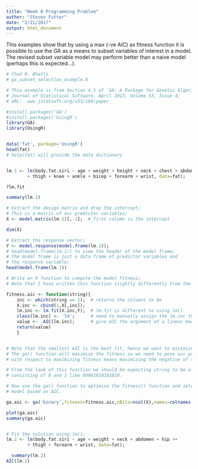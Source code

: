 ```yaml
---
title: "Week 8 Programming Problem"
author: "Steven Futter"
date: "2/21/2017"
output: html_document
---
```


This examples show that by using a max (-ve AIC) as fitness function it is possible to use the GA as a means to subset variables of interest in a model. The revised subset variable model may perform better than a naive model (perhaps this is expected...). 

```r
# Chad R. Bhatti
# ga_subset_selection_example.R

# This example is from Section 4.5 of 'GA: A Package for Genetic Algorithms in R';
# Journal of Statistical Software, April 2013, Volume 53, Issue 4;
# URL:  www.jstatsoft.org/v53/i04/paper

#install.packages('GA')
#install.packages('UsingR')
library(GA)
library(UsingR)


data('fat', package='UsingR')
head(fat)
# help(fat) will provide the data dictionary


lm.1 <- lm(body.fat.siri ~ age + weight + height + neck + chest + abdomen + hip ++
		+ thigh + knee + ankle + bicep + forearm + wrist, data=fat);

?lm.fit

summary(lm.1)

# Extract the design matrix and drop the intercept;
# This is a matrix of our predictor variables;
X <- model.matrix(lm.1)[,-1];  # first column is the intercept

dim(X)

# Extract the response vector;
Y <- model.response(model.frame(lm.1));
# head(model.frame(lm.1)) to view the header of the model frame;
# The model frame is just a data frame of predictor variables and 
# the response variable;
head(model.frame(lm.1))

# Write an R function to compute the model fitness;
# Note that I have written this function slightly differently from the example;

fitness.aic <- function(string){
	inc <- which(string == 1);  # returns the columns to be 
	X.inc <- cbind(1,X[,inc]);
	lm.inc <- lm.fit(X.inc,Y);  # lm.fit is different to using lm(). 
	class(lm.inc) <- 'lm';      # need to manually assign the lm.inc the lm class. 
	value <- -AIC(lm.inc);      # give AIC the argument of a linear model it will give you the AIC. 
	return(value)
	}


# Note that the smallest AIC is the best fit, hence we want to minimize the AIC;
# The ga() function will maximize the fitness so we need to pose our problem correctly
# with respect to maximizing fitness means maximizing the negative of the AIC.

# From the look of this function we should be expecting string to be a binary string
# consisting of 0 and 1 like 00001010101010.

# Now use the ga() function to optimize the fitness() function and select a 
# model based on AIC.

ga.aic <- ga('binary',fitness=fitness.aic,nBits=ncol(X),names=colnames(X),monitor=plot);

plot(ga.aic)
summary(ga.aic)


# Fit the solution using lm();
lm.2 <- lm(body.fat.siri ~ age + weight + neck + abdomen + hip ++
		+ thigh + forearm + wrist, data=fat);

  summary(lm.2)
AIC(lm.2)


```
